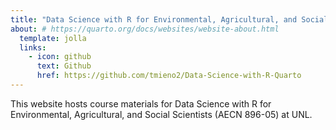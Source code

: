 ```yaml
---
title: "Data Science with R for Environmental, Agricultural, and Social Scientists"
about: # https://quarto.org/docs/websites/website-about.html
  template: jolla
  links:
    - icon: github
      text: Github
      href: https://github.com/tmieno2/Data-Science-with-R-Quarto
---
```


This website hosts course materials for Data Science with R for Environmental, Agricultural, and Social Scientists (AECN 896-05) at UNL. 